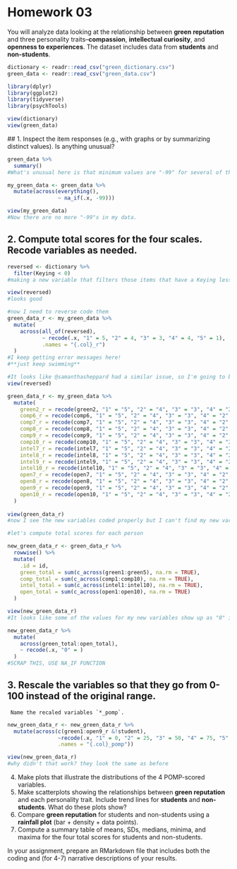 # Homework 03

You will analyze data looking at the relationship between **green reputation** and three personality traits--**compassion**, **intellectual curiosity**, and **openness to experiences**.
The dataset includes data from **students** and **non-students**.

```r
dictionary <- readr::read_csv("green_dictionary.csv")
green_data <- readr::read_csv("green_data.csv")

library(dplyr)
library(ggplot2)
library(tidyverse)
library(psychTools)

```

```r
view(dictionary)
view(green_data)
```
 
 ## 1. Inspect the item responses (e.g., with graphs or by summarizing distinct values). Is anything unusual?

```r
green_data %>% 
  summary()
#What's unusual here is that minimum values are "-99" for several of these items. I'm going to change the "-99" values to "NA."
```
```r
 
my_green_data <- green_data %>% 
  mutate(across(everything(), 
                ~ na_if(.x, -99)))

view(my_green_data)
#Now there are no more "-99"s in my data.

```
## 2. Compute total scores for the four scales. Recode variables as needed.

```r
reversed <- dictionary %>% 
  filter(Keying < 0)
#making a new variable that filters those items that have a Keying less than 0 out of the dictionary. I should get 14 reverse coded variables.

view(reversed)
#looks good

#now I need to reverse code them
green_data_r <- my_green_data %>% 
  mutate(
    across(all_of(reversed),
           ~ recode(.x, "1" = 5, "2" = 4, "3" = 3, "4" = 4, "5" = 1),
           .names = "{.col}_r")
  )
#I keep getting error messages here!
#**just keep swimming**

#It looks like @samanthasheppard had a similar issue, so I'm going to borrow her solution so I can move forward until I figure out a better way. 
view(reversed)

green_data_r <- my_green_data %>%
  mutate(
    green2_r = recode(green2, "1" = "5", "2" = "4", "3" = "3", "4" = "2", "5" = "1"),
    comp6_r = recode(comp6, "1" = "5", "2" = "4", "3" = "3", "4" = "2", "5" = "1"),
    comp7_r = recode(comp7, "1" = "5", "2" = "4", "3" = "3", "4" = "2", "5" = "1"),
    comp8_r = recode(comp8, "1" = "5", "2" = "4", "3" = "3", "4" = "2", "5" = "1"),
    comp9_r = recode(comp9, "1" = "5", "2" = "4", "3" = "3", "4" = "2", "5" = "1"),
    comp10_r = recode(comp10, "1" = "5", "2" = "4", "3" = "3", "4" = "2", "5" = "1"),
    intel7_r = recode(intel7, "1" = "5", "2" = "4", "3" = "3", "4" = "2", "5" = "1"),
    intel8_r = recode(intel8, "1" = "5", "2" = "4", "3" = "3", "4" = "2", "5" = "1"),
    intel9_r = recode(intel9, "1" = "5", "2" = "4", "3" = "3", "4" = "2", "5" = "1"),
    intel10_r = recode(intel10, "1" = "5", "2" = "4", "3" = "3", "4" = "2", "5" = "1"),
    open7_r = recode(open7, "1" = "5", "2" = "4", "3" = "3", "4" = "2", "5" = "1"),
    open8_r = recode(open8, "1" = "5", "2" = "4", "3" = "3", "4" = "2", "5" = "1"),
    open9_r = recode(open9, "1" = "5", "2" = "4", "3" = "3", "4" = "2", "5" = "1"),     
    open10_r = recode(open10, "1" = "5", "2" = "4", "3" = "3", "4" = "2", "5" = "1")
  )
  
view(green_data_r)
#now I see the new variables coded properly but I can't find my new variable "open10_r" which is last on the list I just made. Why? 

#let's compute total scores for each person

new_green_data_r <- green_data_r %>% 
  rowwise() %>% 
  mutate(
    .id = id,
    green_total = sum(c_across(green1:green5), na.rm = TRUE),
    comp_total = sum(c_across(comp1:comp10), na.rm = TRUE), 
    intel_total = sum(c_across(intel1:intel10), na.rm = TRUE),
    open_total = sum(c_across(open1:open10), na.rm = TRUE)
  )

view(new_green_data_r)
#It looks like some of the values for my new variables show up as "0" instead of "NA," so I want to change that.

new_green_data_r %>% 
  mutate(
    across(green_total:open_total),
    ~ recode(.x, "0" = )
  )
#SCRAP THIS, USE NA_IF FUNCTION
```

## 3. Rescale the variables so that they go from 0-100 instead of the original range.
     Name the recaled variables `*_pomp`.
```r
new_green_data_r <- new_green_data_r %>% 
  mutate(across(c(green1:open9_r &!student), 
                ~recode(.x, "1" = 0, "2" = 25, "3" = 50, "4" = 75, "5" = 100), 
                .names = "{.col}_pomp"))

view(new_green_data_r)
#why didn't that work? they look the same as before
```
     
  4. Make plots that illustrate the distributions of the 4 POMP-scored variables.
  5. Make scatterplots showing the relationships between **green reputation** and each personality trait.
     Include trend lines for **students** and **non-students**.
     What do these plots show?
  6. Compare **green reputation** for students and non-students using a **rainfall plot** (bar + density + data points).
  7. Compute a summary table of means, SDs, medians, minima, and maxima for the four total scores for students and non-students.
  
In your assignment, prepare an RMarkdown file that includes both the coding and (for 4-7) narrative descriptions of your results.
